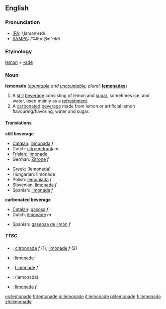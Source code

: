 ==English==

===Pronunciation===
*[[w:IPA|IPA]]: /ˌlɛmənˈeɪd/
*[[w:SAMPA|SAMPA]]: /%lEm@n"eId/

===Etymology===
[[lemon]] + [[-ade]]

===Noun===
'''lemonade''' (''[[countable]] and [[uncountable]], plural:'' '''[[lemonades]]''')

# A [[still]] [[beverage]] consisting of lemon and [[sugar]], sometimes ice, and water, used mainly as a [[refreshment]].
# A [[carbonated]] [[beverage]] made from lemon or artificial lemon flavouring/flavoring, water and sugar.

====Translations====

'''still beverage'''
{{top}}
*[[Catalan]]: [[llimonada]] ''f''
*Dutch: [[citroendrank]] ''m''
*[[Frisian]]: [[limonade]]
*German: [[Zitrone]] ''f''
{{mid}}
*Greek: (lemonada)
*Hungarian: limonádé
*Polish: [[lemoniada]] ''f''
*Slovenian: [[limonada]] ''f''
*Spanish: [[limonada]] ''f''
{{bottom}}

'''carbonated beverage'''
{{top}}
*[[Catalan]]: [[gasosa]] ''f''
*Dutch: [[limonade]] ''m''
{{mid}}
*Spanish: [[gaseosa de limón]] ''f''
{{bottom}}

=====TTBC=====
{{checktrans}}
*{{ttbc|French}}: [[citronnade]] ''f'' (1), [[limonade]] ''f'' (2)
*{{ttbc|Frisian}}: [[limonade]]
*{{ttbc|German}}: [[Limonade]] ''f''
*{{ttbc|Greek}}: (lemonada)
*{{ttbc|Slovenian}}: [[limonada]] ''f''

[[es:lemonade]]
[[fr:lemonade]]
[[io:lemonade]]
[[it:lemonade]]
[[pl:lemonade]]
[[fi:lemonade]]
[[zh:lemonade]]